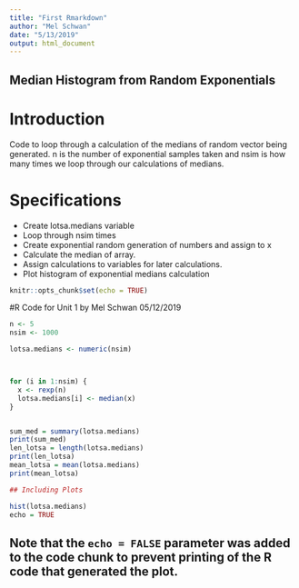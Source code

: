 ---
title: "First Rmarkdown"
author: "Mel Schwan"
date: "5/13/2019"
output: html_document
---
## Median Histogram from Random Exponentials

# Introduction 
Code to loop through a calculation of the medians of random vector being generated.
 n is the number of exponential samples taken and nsim is how many times we loop through 
 our calculations of medians.

# Specifications
  * Create lotsa.medians variable
  * Loop through nsim times
  * Create exponential random generation of numbers and assign to x
  * Calculate the median of array.
  * Assign calculations to variables for later calculations.
  * Plot histogram of exponential medians calculation

```{r setup, include=FALSE}
knitr::opts_chunk$set(echo = TRUE)
```
#R Code for Unit 1 by Mel Schwan 05/12/2019
```{r}
n <- 5
nsim <- 1000

lotsa.medians <- numeric(nsim)



for (i in 1:nsim) {
  x <- rexp(n)
  lotsa.medians[i] <- median(x)
}


sum_med = summary(lotsa.medians)
print(sum_med)
len_lotsa = length(lotsa.medians)
print(len_lotsa)
mean_lotsa = mean(lotsa.medians)
print(mean_lotsa)

## Including Plots

hist(lotsa.medians)
echo = TRUE
```
## Note that the `echo = FALSE` parameter was added to the code chunk to prevent printing of the R code that generated the plot.
